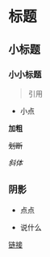 # 标题

## 小标题

### 小小标题

> 引用

* 小点

**加粗** 

~~划断~~


*斜体*

`阴影`
-


- 点点

- 说什么

[链接](hellow0rld.netlify.app)

